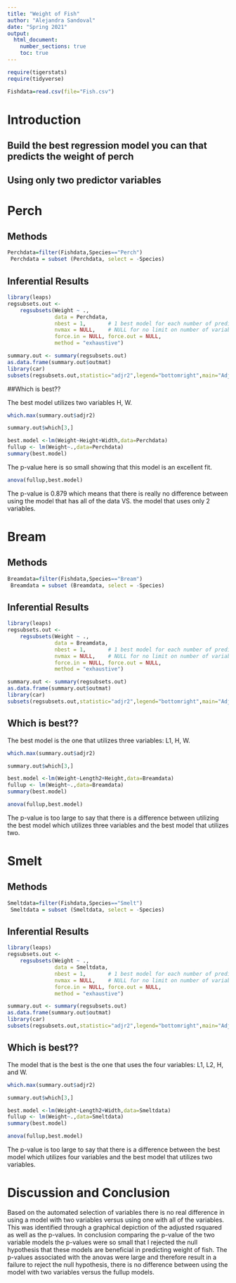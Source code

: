 ```yaml
---
title: "Weight of Fish"
author: "Alejandra Sandoval"
date: "Spring 2021"
output: 
  html_document:
    number_sections: true
    toc: true
---
```



```r
require(tigerstats)
require(tidyverse)
```
```r
Fishdata=read.csv(file="Fish.csv")
```


# Introduction

<!--In this section you explain what you are trying to show.  Where did the data come from?  What is the research or other question you are trying to answer?!-->

## Build the best regression model you can that predicts the weight of perch
## Using only two predictor variables  


# Perch
## Methods

<!--Decide on your methods:  use "variable analysis" or other appropriate descriptors.  Make sure to choose at least one graphical method and at least one numerical method.!-->

```r
Perchdata=filter(Fishdata,Species=="Perch")
 Perchdata = subset (Perchdata, select = -Species)
```

## Inferential Results

<!--State hypothesis clearly.  Make sure your discussion of the inferential test covers all the aspects that the test output produces, such as test statistic, p-value etc.  Make a decision about the null hypothesis, explain the assumptions on which the selected test/procedure was based, and why the chosen procedure satisfys the assumptions and is appropriate to answer the research question!-->

```r
library(leaps)
regsubsets.out <-
    regsubsets(Weight ~ .,
               data = Perchdata,
               nbest = 1,       # 1 best model for each number of predictors
               nvmax = NULL,    # NULL for no limit on number of variables
               force.in = NULL, force.out = NULL,
               method = "exhaustive")

summary.out <- summary(regsubsets.out)
as.data.frame(summary.out$outmat)
library(car)
subsets(regsubsets.out,statistic="adjr2",legend="bottomright",main="Adjusted R^2")
```
  
##Which is best??  

The best model utilizes two variables H, W.

```r
which.max(summary.out$adjr2)
```
```r
summary.out$which[3,]
```

```r
best.model <-lm(Weight~Height+Width,data=Perchdata)
fullup <- lm(Weight~.,data=Perchdata)
summary(best.model)
```

The p-value here is so small showing that this model is an excellent fit. 

```r
anova(fullup,best.model)
```

The p-value is 0.879 which means that there is really no difference between using the model that has all of the data VS. the model that uses only 2 variables.

# Bream
## Methods

<!--Decide on your methods:  use "variable analysis" or other appropriate descriptors.  Make sure to choose at least one graphical method and at least one numerical method.!-->

```r
Breamdata=filter(Fishdata,Species=="Bream")
 Breamdata = subset (Breamdata, select = -Species)
```


## Inferential Results

<!--State hypothesis clearly.  Make sure your discussion of the inferential test covers all the aspects that the test output produces, such as test statistic, p-value etc.  Make a decision about the null hypothesis, explain the assumptions on which the selected test/procedure was based, and why the chosen procedure satisfys the assumptions and is appropriate to answer the research question!-->

```r
library(leaps)
regsubsets.out <-
    regsubsets(Weight ~ .,
               data = Breamdata,
               nbest = 1,       # 1 best model for each number of predictors
               nvmax = NULL,    # NULL for no limit on number of variables
               force.in = NULL, force.out = NULL,
               method = "exhaustive")

summary.out <- summary(regsubsets.out)
as.data.frame(summary.out$outmat)
library(car)
subsets(regsubsets.out,statistic="adjr2",legend="bottomright",main="Adjusted R^2")
```
  
## Which is best??  

The best model is the one that utilizes three variables: L1, H, W.

```r
which.max(summary.out$adjr2)
```
```r
summary.out$which[3,]
```

```r
best.model <-lm(Weight~Length2+Height,data=Breamdata)
fullup <- lm(Weight~.,data=Breamdata)
summary(best.model)
```

```r
anova(fullup,best.model)
```

The p-value is too large to say that there is a difference between utilizing the best model which utilizes three variables and the best model that utilizes two.

# Smelt
## Methods

<!--Decide on your methods:  use "variable analysis" or other appropriate descriptors.  Make sure to choose at least one graphical method and at least one numerical method.!-->

```r
Smeltdata=filter(Fishdata,Species=="Smelt")
 Smeltdata = subset (Smeltdata, select = -Species)
```


## Inferential Results

<!--State hypothesis clearly.  Make sure your discussion of the inferential test covers all the aspects that the test output produces, such as test statistic, p-value etc.  Make a decision about the null hypothesis, explain the assumptions on which the selected test/procedure was based, and why the chosen procedure satisfys the assumptions and is appropriate to answer the research question!-->

```r
library(leaps)
regsubsets.out <-
    regsubsets(Weight ~ .,
               data = Smeltdata,
               nbest = 1,       # 1 best model for each number of predictors
               nvmax = NULL,    # NULL for no limit on number of variables
               force.in = NULL, force.out = NULL,
               method = "exhaustive")

summary.out <- summary(regsubsets.out)
as.data.frame(summary.out$outmat)
library(car)
subsets(regsubsets.out,statistic="adjr2",legend="bottomright",main="Adjusted R^2")
```
  
## Which is best??  

The model that is the best is the one that uses the four variables: L1, L2, H, and W.

```r
which.max(summary.out$adjr2)
```
```r
summary.out$which[3,]
```

```r
best.model <-lm(Weight~Length2+Width,data=Smeltdata)
fullup <- lm(Weight~.,data=Smeltdata)
summary(best.model)
```

```r
anova(fullup,best.model)
```

The p-value is too large to say that there is a difference between the best model which utilizes four variables and the best model that utilizes two variables.

# Discussion and Conclusion

<!--Discussion and conclusion here.  If you found a relationship be sure to consider whether the relationship occurs because one of the variavbles causes the other, or whether they perhasps are related for some other reason.  Watch the chapter 6 videos from the GeorgeTown videos collection.!-->

Based on the automated selection of variables there is no real difference in using a model with two variables versus using one with all of the variables. This was identified through a graphical depiction of the adjusted rsquared as well as the p-values.
In conclusion comparing the p-value of the two variable models the p-values were so small that I rejected the null hypothesis that these models are beneficial in predicting weight of fish. 
The p-values associated with the anovas were large and therefore result in a failure to reject the null hypothesis, there is no difference between using the model with two variables versus the fullup models.
